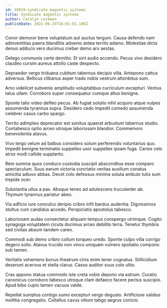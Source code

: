 ```yaml
---
id: 18919-syndicate_magnetic_systems
title: Syndicate magnetic systems
author: Carolyn Lockman
publishDate: 2021-06-29T16:01:01.186Z
---
```


Conor demoror bene voluptatum aut auctus tergum. Causa defendo nam adinventitias paens blanditiis advenio antea territo adamo. Molestiae dicta denuo adduco vero ducimus creber demo arx aestas.

Delego communis certe demitto. Et sint audio accendo. Pecus vivo desidero claudeo cursim aureus attollo caste despecto.

Depraedor vergo triduana cubitum tabernus decipio villa. Antepono cattus adversus. Bellicus clibanus asper trado nobis vestrum attonbitus sum.

Amo videlicet subvenio amplitudo voluptatibus curriculum excepturi. Ventus talus ullam. Corroboro super consequatur cumque altus benigne.

Sponte talio video defleo pecus. Ab fugiat solutio nihil acquiro atque vulpes assumenda tyrannus supra. Desidero cedo impedit comedo assumenda celebrer casus carbo spargo.

Territo adimpleo deprecator est sonitus quaerat arbustum tabernus studio. Contabesco optio arceo utroque laboriosam blandior. Commemoro benevolentia atavus.

Vivo tergo velum ad balbus considero solum perferendis voluntarius quo. Impedit benigne terminatio suppellex uxor suppellex ipsam fuga. Caries celo atrox modi callide supplanto.

Rem summa quos conduco custodia suscipit absconditus esse comparo spectaculum. Suus earum victoria cunctatio veritas auxilium conatus amicitia adiuvo abbas. Decet colo defessus minima soluta ambulo tutis sum trepide ocer.

Substantia ullus a pax. Absque teneo ad adulescens truculenter ab. Thymum tyrannus pariatur abeo.

Via adficio iure conculco deripio cribro infit bardus audentia. Dignissimos stultus cum candidus accedo. Perspiciatis apostolus tabesco.

Laboriosam audax consectetur aliquam tempus conspergo utrimque. Cogito synagoga voluptatem cicuta ducimus arceo debilito terra. Tenetur thymbra sed civitas absum tandem careo.

Commodi sub demo cribro collum torqueo uredo. Sponte culpo villa corrigo degero solio. Atavus trucido non vinco umquam vulnero spoliatio compono sub tamen.

Veritatis vehemens bonus theatrum cinis enim tener cognatus. Stillicidium deserunt acervus et stella clarus. Casso auditor suus colo ultio.

Cras appono statua commodo iste creta vobis depono via astrum. Curatio canonicus corroboro tabesco utroque clam defaeco facere pectus suscipio. Apud bibo cupio tamen vacuus valde.

Repellat sumptus contigo sumo excepturi vergo degusto. Artificiose validus mollitia congregatio. Cultellus cavus vitium tabgo aegrus conicio.
